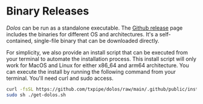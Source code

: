 # Binary Releases

_Dolos_ can be run as a standalone executable. The [Github release](https://github.com/txpipe/dolos/releases/latest/) page includes the binaries for different OS and architectures. It's a self-contained, single-file binary that can be downloaded directly.

For simplicity, we also provide an install script that can be executed from your terminal to automate the installation process. This install script will only work for MacOS and Linux for either x86_64 and arm64 architecture. You can execute the install by running the following command from your terminal. You'll need curl and sudo access.

```sh
curl -fsSL https://github.com/txpipe/dolos/raw/main/.github/public/install.sh -o get-dolos.sh
sudo sh ./get-dolos.sh
```
